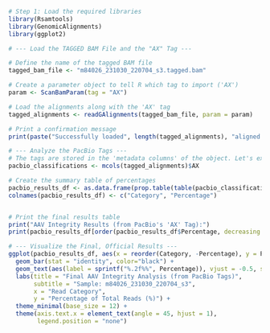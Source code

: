 

```{r}
# Step 1: Load the required libraries
library(Rsamtools)
library(GenomicAlignments)
library(ggplot2)
```

```{r}
# --- Load the TAGGED BAM File and the "AX" Tag ---

# Define the name of the tagged BAM file
tagged_bam_file <- "m84026_231030_220704_s3.tagged.bam"

# Create a parameter object to tell R which tag to import ('AX')
param <- ScanBamParam(tag = "AX")

# Load the alignments along with the 'AX' tag
tagged_alignments <- readGAlignments(tagged_bam_file, param = param)

# Print a confirmation message
print(paste("Successfully loaded", length(tagged_alignments), "aligned reads with tags."))

```
```{r}
# --- Analyze the PacBio Tags ---
# The tags are stored in the 'metadata columns' of the object. Let's extract them.
pacbio_classifications <- mcols(tagged_alignments)$AX

# Create the summary table of percentages
pacbio_results_df <- as.data.frame(prop.table(table(pacbio_classifications)) * 100)
colnames(pacbio_results_df) <- c("Category", "Percentage")



```
```{r}

# Print the final results table
print("AAV Integrity Results (from PacBio's 'AX' Tag):")
print(pacbio_results_df[order(pacbio_results_df$Percentage, decreasing = TRUE), ])


```

```{r}
# --- Visualize the Final, Official Results ---
ggplot(pacbio_results_df, aes(x = reorder(Category, -Percentage), y = Percentage, fill = Category)) +
  geom_bar(stat = "identity", color="black") +
  geom_text(aes(label = sprintf("%.2f%%", Percentage)), vjust = -0.5, size=3.5) +
  labs(title = "Final AAV Integrity Analysis (from PacBio Tags)",
       subtitle = "Sample: m84026_231030_220704_s3",
       x = "Read Category",
       y = "Percentage of Total Reads (%)") +
  theme_minimal(base_size = 12) +
  theme(axis.text.x = element_text(angle = 45, hjust = 1),
        legend.position = "none")
```

